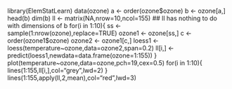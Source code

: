 library(ElemStatLearn)
data(ozone)
a <- order(ozone$ozone)
b <- ozone[a,]
head(b)
dim(b)
ll <- matrix(NA,nrow=10,ncol=155)     ## ll has nothing to do with dimensions of b
for(i in 1:10){
      ss <- sample(1:nrow(ozone),replace=TRUE)
      ozone1 <- ozone[ss,]
      c <-order(ozone1$ozone)
      ozone2 <- ozone1[c,]
      loess1 <- loess(temperature~ozone,data=ozone2,span=0.2)
      ll[i,] <- predict(loess1,newdata=data.frame(ozone=1:155))
}
plot(temperature~ozone,data=ozone,pch=19,cex=0.5)
for(i in 1:10){
      lines(1:155,ll[i,],col="grey",lwd=2)
}
lines(1:155,apply(ll,2,mean),col="red",lwd=3)
